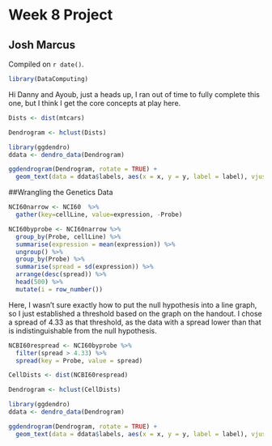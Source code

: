 # Week 8 Project

## Josh Marcus

<!-- leave this material as is -->
Compiled on `r date()`.

```r
library(DataComputing)
```
<!-- put your content after this line -->

Hi Danny and Ayoub, just a heads up, I ran out of time to fully complete this one, but I think I get the core concepts at play here.

```r
Dists <- dist(mtcars)
```
```r
Dendrogram <- hclust(Dists)
```
```r
library(ggdendro)
ddata <- dendro_data(Dendrogram)
```
```r
ggdendrogram(Dendrogram, rotate = TRUE) +
  geom_text(data = ddata$labels, aes(x = x, y = y, label = label), vjust = 0)
```

##Wrangling the Genetics Data

```r
NCI60narrow <- NCI60  %>%
  gather(key=cellLine, value=expression, -Probe)
```
```r
NCI60byprobe <- NCI60narrow %>%
  group_by(Probe, cellLine) %>%
  summarise(expression = mean(expression)) %>%
  ungroup() %>%
  group_by(Probe) %>%
  summarise(spread = sd(expression)) %>%
  arrange(desc(spread)) %>%
  head(500) %>%
  mutate(i = row_number())
```

Here, I wasn't sure exactly how to put the null hypothesis into a line graph, so I just established a threshold based on the graph on the handout. I chose a spread of 4.33 as that threshold, as the data with a spread lower than that is indistinguishable from the null hypothesis.

```r
NCBI60respread <- NCI60byprobe %>%
  filter(spread > 4.33) %>%
  spread(key = Probe, value = spread) 
```

```r
CellDists <- dist(NCBI60respread)
```

```r
Dendrogram <- hclust(CellDists)
```
```r
library(ggdendro)
ddata <- dendro_data(Dendrogram)
```
```r
ggdendrogram(Dendrogram, rotate = TRUE) +
  geom_text(data = ddata$labels, aes(x = x, y = y, label = label), vjust = 0)
```

